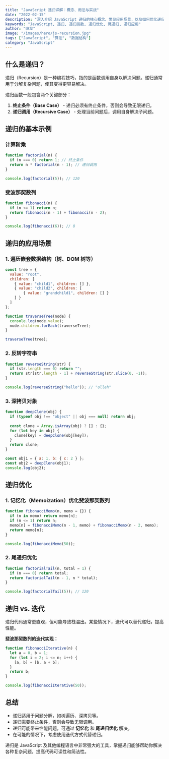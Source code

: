 ```yaml
---
title: "JavaScript 递归详解：概念、用法与实战"
date: "2022-02-15"
description: "深入介绍 JavaScript 递归的核心概念、常见应用场景，以及如何优化递归以提高性能。"
keywords: "JavaScript, 递归, 递归函数, 递归优化, 尾递归, 递归应用"
author: "晓龙"
image: "/images/hero/js-recursion.jpg"
tags: ["JavaScript", "算法", "数据结构"]
category: "JavaScript"
---
```


## 什么是递归？

递归（Recursion）是一种编程技巧，指的是函数调用自身以解决问题。递归通常用于分解复杂问题，使其变得更容易解决。

递归函数一般包含两个关键部分：
1. **终止条件（Base Case）** - 递归必须有终止条件，否则会导致无限递归。
2. **递归调用（Recursive Case）** - 处理当前问题后，调用自身解决子问题。

## 递归的基本示例

### 计算阶乘

```js
function factorial(n) {
  if (n === 0) return 1; // 终止条件
  return n * factorial(n - 1); // 递归调用
}

console.log(factorial(5)); // 120
```

### 斐波那契数列

```js
function fibonacci(n) {
  if (n <= 1) return n;
  return fibonacci(n - 1) + fibonacci(n - 2);
}

console.log(fibonacci(6)); // 8
```

## 递归的应用场景

### 1. 遍历嵌套数据结构（树、DOM 树等）
```js
const tree = {
  value: "root",
  children: [
    { value: "child1", children: [] },
    { value: "child2", children: [
        { value: "grandchild1", children: [] }
    ] }
  ]
};

function traverseTree(node) {
  console.log(node.value);
  node.children.forEach(traverseTree);
}

traverseTree(tree);
```

### 2. 反转字符串
```js
function reverseString(str) {
  if (str.length === 0) return "";
  return str[str.length - 1] + reverseString(str.slice(0, -1));
}

console.log(reverseString("hello")); // "olleh"
```

### 3. 深拷贝对象
```js
function deepClone(obj) {
  if (typeof obj !== "object" || obj === null) return obj;
  
  const clone = Array.isArray(obj) ? [] : {};
  for (let key in obj) {
    clone[key] = deepClone(obj[key]);
  }
  return clone;
}

const obj1 = { a: 1, b: { c: 2 } };
const obj2 = deepClone(obj1);
console.log(obj2);
```

## 递归优化

### 1. 记忆化（Memoization）优化斐波那契数列
```js
function fibonacciMemo(n, memo = {}) {
  if (n in memo) return memo[n];
  if (n <= 1) return n;
  memo[n] = fibonacciMemo(n - 1, memo) + fibonacciMemo(n - 2, memo);
  return memo[n];
}

console.log(fibonacciMemo(50));
```

### 2. 尾递归优化
```js
function factorialTail(n, total = 1) {
  if (n === 0) return total;
  return factorialTail(n - 1, n * total);
}

console.log(factorialTail(5)); // 120
```

## 递归 vs. 迭代

递归代码通常更直观，但可能导致栈溢出。某些情况下，迭代可以替代递归，提高性能。

**斐波那契数列的迭代实现：**
```js
function fibonacciIterative(n) {
  let a = 0, b = 1;
  for (let i = 2; i <= n; i++) {
    [a, b] = [b, a + b];
  }
  return b;
}

console.log(fibonacciIterative(50));
```

## 总结

- 递归适用于问题分解，如树遍历、深拷贝等。
- 递归需要终止条件，否则会导致无限调用。
- 递归可能带来性能问题，可通过 **记忆化** 和 **尾递归优化** 解决。
- 在可能的情况下，考虑使用迭代方式代替递归。

递归是 JavaScript 及其他编程语言中非常强大的工具，掌握递归能够帮助你解决各种复杂问题，提高代码可读性和简洁性。
